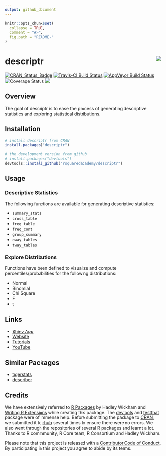 ```yaml
---
output: github_document
---
```


<!-- README.md is generated from README.Rmd. Please edit that file -->

```r
knitr::opts_chunk$set(
  collapse = TRUE,
  comment = "#>",
  fig.path = "README-"
)
```

# descriptr <img src="descriptr.jpg" align="right" />

[![CRAN_Status_Badge](http://www.r-pkg.org/badges/version/descriptr)](https://cran.r-project.org/package=descriptr)
[![Travis-CI Build Status](https://travis-ci.org/rsquaredacademy/descriptr.svg?branch=master)](https://travis-ci.org/rsquaredacademy/descriptr)
[![AppVeyor Build Status](https://ci.appveyor.com/api/projects/status/github/rsquaredacademy/descriptr?branch=master&svg=true)](https://ci.appveyor.com/project/rsquaredacademy/descriptr)
[![Coverage Status](https://img.shields.io/codecov/c/github/rsquaredacademy/descriptr/master.svg)](https://codecov.io/github/rsquaredacademy/descriptr?branch=master)
[![](https://cranlogs.r-pkg.org/badges/grand-total/descriptr)](http://cran.rstudio.com/web/packages/descriptr/index.html)



## Overview

The goal of descriptr is to ease the process of generating descriptive
statistics and exploring statistical distributions.

## Installation

```r
# install descriptr from CRAN
install.packages("descriptr")

# the development version from github
# install.packages("devtools")
devtools::install_github("rsquaredacademy/descriptr")
```

## Usage

### Descriptive Statistics

The following functions are available for generating descriptive statistics:

- `summary_stats`
- `cross_table`
- `freq_table`
- `freq_cont`
- `group_summary`
- `oway_tables`
- `tway_tables`


### Explore Distributions

Functions have been defined to visualize and compute percentiles/probabilities
for the following distributions:

- Normal
- Binomial
- Chi Square
- F
- t

## Links

- [Shiny App][shinyapp]
- [Website][website]
- [Tutorials][tutorials]
- [YouTube][youtube]

## Similar Packages

- [tigerstats][tiger]
- [describer][describe]

## Credits

We have extensively referred to [R Packages][packages] by Hadley Wickham and
[Writing R Extensions][extension] while creating this package. The [devtools][dev]
and [testthat][test] package were of immense help. Before submitting the package
to [CRAN][cran], we submitted it to [rhub][rub] several times to ensure there were
no errors. We also went through the repositories of several R packages and learnt
a lot. Thanks to R commmunity, R Core team, R Consortium and Hadley Wickham.

Please note that this project is released with a [Contributor Code of Conduct](CONDUCT.md).
By participating in this project you agree to abide by its terms.

[shinyapp]: http://rsquaredlabs.com:3838/explorer/
[website]: https://rsquaredacademy.github.io/descriptr/
[tutorials]: http://rsquaredacademy.com/
[youtube]: https://www.youtube.com/user/rsquaredin
[tiger]: https://cran.r-project.org/web/packages/tigerstats/
[describe]: https://cran.r-project.org/web/packages/describer/
[packages]: http://r-pkgs.had.co.nz/
[extension]: https://cran.r-project.org/doc/manuals/r-release/R-exts.html
[dev]: https://cran.r-project.org/web/packages/devtools/
[test]: https://cran.r-project.org/web/packages/testthat/
[cran]: https://cran.r-project.org/
[rub]: https://builder.r-hub.io/
